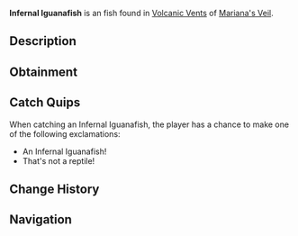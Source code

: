 {{FishInfobox
|image          = Infernal Iguanafish.png
|rarity         = Uncommon
|sea            = First Sea
|location       = [[Volcanic Vents]]
|sublocation    = 
|sources        = Fishing Rod
|radar_location = 
|xp             = 80
|weather        = Windy
|time           = Night
|season         = 
|bait           = Insect
|base_weight    = 2
|base_value     = 120
|weight_range   = 1.2
|base_chance    = 55
|base_resil     = 80
}}
'''Infernal Iguanafish''' is an {{Rarity|Uncommon}} fish found in [[Volcanic Vents]] of [[Mariana's Veil]].

== Description ==
{{Description|A fearsome, lizard-like fish with jagged scales that glow like molten rock.|Bestiary Entry}}

== Obtainment ==
{{Description|Not quite a lizard, typically found when under star-lit skies.|Bestiary Hint}}
{{Fish Availability|
Mariana's Veil/Volcanic Vents
|top_rods      = 
Rapid Rod\211765.55\241329.35;
Firefly Rod\194208.85\231633.08;
Astralhook Rod\193987.36\216575.79;
Wildflower Rod\193013.5\190770.07;
Fungal Rod\192482.34\199537.8;
Training Rod\168823.53\168823.53;
Ethereal Prism Rod\192066.64\232340.56;
North-Star Rod\160727.27\160727.27;
Depthseeker Rod\189975.05\146773.93;
No-Life Rod\189014.39\189014.39;
Avalanche Rod\188332.53\131744.58;
Seraphic Rod\188003.63\188003.63;
Verdant Shear Rod\187053.32\160579.48;
Blazebringer Rod\174046.08\151391.42;
Zeus Rod\172648.26\160461.33;
Challenger's Rod\172082.08\172082.08;
Rod Of The Forgotten Fang\171673.75\171673.75;
Trident Rod\171633.26\132291.52;
Free Spirit Rod\169475.23\132056.59;
Volcanic Rod\168624.75\121766.36;
Rod Of The Depths\156141.72\156141.72;
Rod Of The Exalted One\146623.93\146623.93;
Steady Rod\94167.59\68500.5
|recommended   = Ethereal Prism Rod
}}

== Catch Quips ==
When catching an Infernal Iguanafish, the player has a chance to make one of the following exclamations:
* An Infernal Iguanafish!
* That's not a reptile!

== Change History ==
{{Change History|{{subst:Current Version}}}}

== Navigation ==
{{Fish Navbox|Volcanic Vents}}